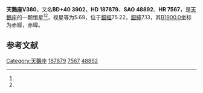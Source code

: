 {{Starbox begin
| name = 天鵝座V380
}}
{{Starbox observe
| epoch = [[J2000.0|J2000.0]]
| constell = [[天鵝座|天鵝座]]<ref name=SIMBAD>{{cite web
 | url=http://simbad.u-strasbg.fr/simbad/sim-id?Ident=HR+7567
 | title=Pulsating variable Star
 | publisher=Centre de Données astronomiques de Strasbourg
 | work=SIMBAD
 | accessdate=2012-07-13
 | archive-date=2016-03-18
 | archive-url=https://web.archive.org/web/20160318220545/http://simbad.u-strasbg.fr/simbad/sim-id?Ident=HR+7567
 | dead-url=no
 }}</ref><ref name=DATA>{{cite web
 | url=http://vizier.u-strasbg.fr/viz-bin/VizieR-5?-out.add=.&-source=5050&-corr=PK=HR&-out.max=9999&HR=7567
 | title=VizieR Detailed Page
 | accessdate=2012-07-13
 | archive-date=2016-03-04
 | archive-url=https://web.archive.org/web/20160304231433/http://vizier.u-strasbg.fr/viz-bin/VizieR-5?-out.add=.&-source=5050&-corr=PK=HR&-out.max=9999&HR=7567
 | dead-url=no
 }}</ref>
| 星官 = 
| ra = {{RA|19|50|37.3}}<ref name=SIMBAD /><ref name=DATA />
| dec = {{DEC|+40|35|59}}<ref name=SIMBAD /><ref name=DATA />
| appmag_v = 5.69<ref name=SIMBAD /><ref name=DATA />
}}
{{Starbox character
| class = B1III+B3V<ref name=SIMBAD /><ref name=DATA />
| b-v = -0.04<ref name=SIMBAD /><ref name=DATA />
| u-b = -0.77<ref name=SIMBAD /><ref name=DATA />
| r-i = <ref name=SIMBAD /><ref name=DATA />
| variable = 
}}
{{Starbox astrometry
| radial_v = -0.77
| prop_mo_ra = -4
| parallax = 
| p_error = 
}}
{{Starbox catalog
| names =BD+40 3902，[[SAO星表|SAO]] 48892，[[HD星表|HD]] 187879，[[HR星表|HR]] 7567}}
{{Starbox reference |Simbad=HR+7567}}
{{Starbox end}}

'''天鵝座V380'''，又名'''BD+40 3902'''，'''HD 187879'''、'''SAO 48892'''、'''HR 7567'''，是[[天鵝座|天鵝座]]的一颗恒星<ref name=SIMBAD /><ref name=DATA />，视星等为5.69，位于[[銀道座標系|銀經]]75.22，[[銀道座標系|銀緯]]7.13，其[[B1900.0|B1900.0]]坐标为赤經{{RA|19|47|11.3}}，赤緯{{DEC|+40|7.13|43}}。

== 参考文献 ==
{{reflist}}

{{star-stub}}

{{天鵝座恒星}}
[[Category:天鵝座|Category:天鵝座]]
[[Category:HD和HDE天體|187879]]
[[Category:HR天體|7567]]
[[Category:SAO天體|48892]]